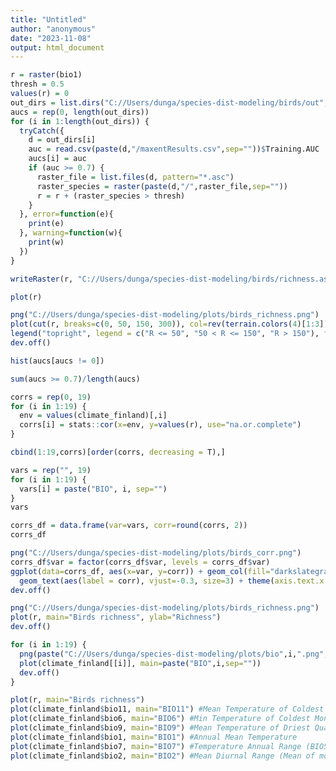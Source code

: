 ```yaml
---
title: "Untitled"
author: "anonymous"
date: "2023-11-08"
output: html_document
---
```


```r
r = raster(bio1)
thresh = 0.5
values(r) = 0
out_dirs = list.dirs("C://Users/dunga/species-dist-modeling/birds/out", recursive=FALSE)
aucs = rep(0, length(out_dirs))
for (i in 1:length(out_dirs)) {
  tryCatch({
    d = out_dirs[i]
    auc = read.csv(paste(d,"/maxentResults.csv",sep=""))$Training.AUC
    aucs[i] = auc
    if (auc >= 0.7) {
      raster_file = list.files(d, pattern="*.asc")
      raster_species = raster(paste(d,"/",raster_file,sep=""))
      r = r + (raster_species > thresh)
    }
  }, error=function(e){
    print(e)
  }, warning=function(w){
    print(w)
  })
}
```

```r
writeRaster(r, "C://Users/dunga/species-dist-modeling/birds/richness.asc")
```

```r
plot(r)
```

```r
png("C://Users/dunga/species-dist-modeling/plots/birds_richness.png")
plot(cut(r, breaks=c(0, 50, 150, 300)), col=rev(terrain.colors(4)[1:3]), legend = FALSE, main="Birds Richness")
legend("topright", legend = c("R <= 50", "50 < R <= 150", "R > 150"), fill=rev(terrain.colors(4)[1:3]))
dev.off()
```
```r
hist(aucs[aucs != 0])
```
```r
sum(aucs >= 0.7)/length(aucs)
```

```r
corrs = rep(0, 19)
for (i in 1:19) {
  env = values(climate_finland)[,i]
  corrs[i] = stats::cor(x=env, y=values(r), use="na.or.complete")
}
```

```r
cbind(1:19,corrs)[order(corrs, decreasing = T),]
```
```r
vars = rep("", 19)
for (i in 1:19) {
  vars[i] = paste("BIO", i, sep="")
}
vars
```
```r
corrs_df = data.frame(var=vars, corr=round(corrs, 2))
corrs_df
```

```r
png("C://Users/dunga/species-dist-modeling/plots/birds_corr.png")
corrs_df$var = factor(corrs_df$var, levels = corrs_df$var)
ggplot(data=corrs_df, aes(x=var, y=corr)) + geom_col(fill="darkslategray1") +
  geom_text(aes(label = corr), vjust=-0.3, size=3) + theme(axis.text.x = element_text(angle = 40, size=9)) + labs(x="Variables", y="Correlation", title="Correlation of Bioclimatic Variables with Species Richness")
dev.off()
```
```r
png("C://Users/dunga/species-dist-modeling/plots/birds_richness.png")
plot(r, main="Birds richness", ylab="Richness")
dev.off()
```
```r
for (i in 1:19) {
  png(paste("C://Users/dunga/species-dist-modeling/plots/bio",i,".png",sep=""))
  plot(climate_finland[[i]], main=paste("BIO",i,sep=""))
  dev.off()
}
```


```r
plot(r, main="Birds richness")
plot(climate_finland$bio11, main="BIO11") #Mean Temperature of Coldest Quarter
plot(climate_finland$bio6, main="BIO6") #Min Temperature of Coldest Month
plot(climate_finland$bio9, main="BIO9") #Mean Temperature of Driest Quarter
plot(climate_finland$bio1, main="BIO1") #Annual Mean Temperature
plot(climate_finland$bio7, main="BIO7") #Temperature Annual Range (BIO5-BIO6)
plot(climate_finland$bio2, main="BIO2") #Mean Diurnal Range (Mean of monthly (max temp - min temp))
```
```r

```

